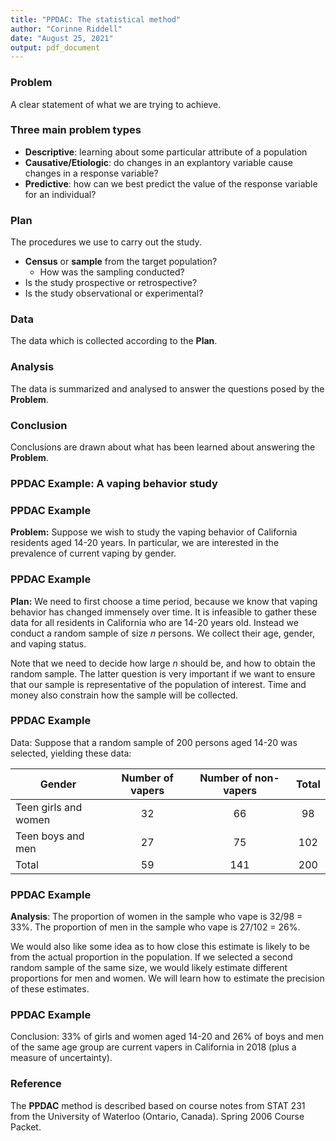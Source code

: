 ```yaml
---
title: "PPDAC: The statistical method"
author: "Corinne Riddell"
date: "August 25, 2021"
output: pdf_document
---
```


### Problem

A clear statement of what we are trying to achieve.

### Three main problem types

- **Descriptive**: learning about some particular attribute of a population
- **Causative/Etiologic**: do changes in an explantory variable cause changes in a response variable?
- **Predictive**: how can we best predict the value of the response variable for an individual?

### Plan

The procedures we use to carry out the study.

- **Census** or **sample** from the target population?
    - How was the sampling conducted?
- Is the study prospective or retrospective?
- Is the study observational or experimental?

### Data

The data which is collected according to the **Plan**. 

### Analysis

The data is summarized and analysed to answer the questions posed by the **Problem**.

### Conclusion

Conclusions are drawn about what has been learned about answering the **Problem**.

### PPDAC Example: A vaping behavior study

### PPDAC Example
**Problem:** Suppose we wish to study the vaping behavior of California residents aged
14-20 years. In particular, we are interested in the prevalence of current vaping by
gender.

### PPDAC Example
**Plan:** We need to first choose a time period, because we know that vaping behavior 
has changed immensely over time. It is infeasible to gather these data for all residents
in California who are 14-20 years old. Instead we conduct a random sample of size $n$ persons.
We collect their age, gender, and vaping status.

Note that we need to decide how large $n$ should be, and how to obtain the random sample.
The latter question is very important if we want to ensure that our sample is 
representative of the population of interest. Time and money also constrain how the sample
will be collected.

### PPDAC Example
Data: Suppose that a random sample of 200 persons aged 14-20 was selected, yielding these data:

|Gender                | Number of vapers | Number of non-vapers | Total |
|----------------------|:-----------------:|:---------------------:|:-----:|
| Teen girls and women | 32                | 66                    | 98    |
| Teen boys and men    | 27                | 75                    | 102   |
| Total                | 59                | 141                   | 200   |

### PPDAC Example
**Analysis**: The proportion of women in the sample who vape is 32/98 = 33%.
The proportion of men in the sample who vape is 27/102 = 26%.

We would also like some idea as to how close this estimate is likely to be from the
actual proportion in the population. If we selected a second random sample of the
same size, we would likely estimate different proportions for men and women. We 
will learn how to estimate the precision of these estimates.

### PPDAC Example
Conclusion: 33% of girls and women aged 14-20 and 26% of boys and men of the same
age group are current vapers in California in 2018 (plus a measure of uncertainty).

### Reference

The **PPDAC** method is described based on course notes from STAT 231 from the University of Waterloo (Ontario, Canada). Spring 2006 Course Packet.
